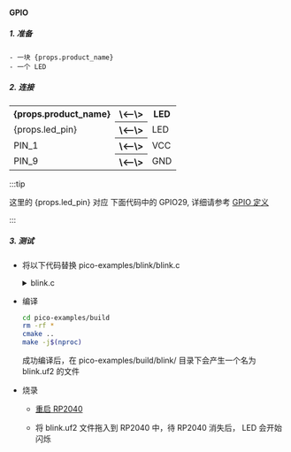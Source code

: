 #### GPIO

##### 1. 准备

    - 一块 {props.product_name}
    - 一个 LED

##### 2. 连接

<table>
    <tr>
        <th>{props.product_name}</th>
        <th>\<--\></th>
        <th>LED</th>
    </tr>
    <tr>
        <td>{props.led_pin}</td>
        <th>\<--\></th>
        <td>LED</td>
    </tr>
    <tr>
        <td>PIN_1</td>
        <th>\<--\></th>
        <td>VCC</td>
    </tr>
    <tr>
        <td>PIN_9</td>
        <th>\<--\></th>
        <td>GND</td>
    </tr>

</table>

:::tip

这里的 {props.led_pin} 对应 下面代码中的 GPIO29, 详细请参考 <a href={props.gpio_definition}>GPIO 定义</a>

:::

##### 3. 测试

- 将以下代码替换 pico-examples/blink/blink.c

  <details>

  <summary>blink.c</summary>

      ```c

      #include "pico/stdlib.h"
      #define BLINK_PIN 29 // GPIO29

      int main() {

          gpio_init(BLINK_PIN);
          gpio_set_dir(BLINK_PIN, GPIO_OUT);

          while (true) {
              gpio_put(BLINK_PIN, 1);
              sleep_ms(250);
              gpio_put(BLINK_PIN, 0);
              sleep_ms(250);
          }
      }

      ```

  </details>

- 编译

  ```bash
  cd pico-examples/build
  rm -rf *
  cmake ..
  make -j$(nproc)
  ```

  成功编译后，在 pico-examples/build/blink/ 目录下会产生一个名为 blink.uf2 的文件

- 烧录

  - <a href={props.flash_url}>重启 RP2040</a>

  - 将 blink.uf2 文件拖入到 RP2040 中，待 RP2040 消失后， LED 会开始闪烁
